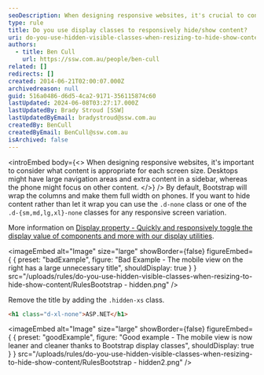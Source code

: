 ```yaml
---
seoDescription: When designing responsive websites, it's crucial to consider the appropriate content for each screen size. Bootstrap provides display classes, such as `.d-None`, to quickly and responsively toggle the display value of components, hiding or showing content accordingly.
type: rule
title: Do you use display classes to responsively hide/show content?
uri: do-you-use-hidden-visible-classes-when-resizing-to-hide-show-content
authors:
  - title: Ben Cull
    url: https://ssw.com.au/people/ben-cull
related: []
redirects: []
created: 2014-06-21T02:00:07.000Z
archivedreason: null
guid: 516a0486-d6d5-4ca2-9171-356115874c60
lastUpdated: 2024-06-08T03:27:17.000Z
lastUpdatedBy: Brady Stroud [SSW]
lastUpdatedByEmail: bradystroud@ssw.com.au
createdBy: BenCull
createdByEmail: BenCull@ssw.com.au
isArchived: false
---
```


<introEmbed
  body={<>
When designing responsive websites, it's important to consider what content is appropriate for each screen size. Desktops might have large navigation areas and extra content in a sidebar, whereas the phone might focus on other content.
  </>}
/>
By default, Bootstrap will wrap the columns and make them full width on phones. If you want to hide content rather than let it wrap you can use the `.d-none` class or one of the `.d-{sm,md,lg,xl}-none` classes for any responsive screen variation.

More information on [Display property - Quickly and responsively toggle the display value of components and more with our display utilities](https://getbootstrap.com/docs/4.0/utilities/display/#how-it-works).

<imageEmbed
  alt="Image"
  size="large"
  showBorder={false}
  figureEmbed={ {
    preset: "badExample",
    figure: "Bad Example - The mobile view on the right has a large unnecessary title",
    shouldDisplay: true
  } }
  src="/uploads/rules/do-you-use-hidden-visible-classes-when-resizing-to-hide-show-content/RulesBootstrap - hidden.png"
/>

Remove the title by adding the `.hidden-xs` class.

```html
<h1 class="d-xl-none">ASP.NET</h1>
```

<imageEmbed
  alt="Image"
  size="large"
  showBorder={false}
  figureEmbed={ {
    preset: "goodExample",
    figure: "Good example - The mobile view is now leaner and cleaner thanks to Bootstrap display classes",
    shouldDisplay: true
  } }
  src="/uploads/rules/do-you-use-hidden-visible-classes-when-resizing-to-hide-show-content/RulesBootstrap - hidden2.png"
/>
